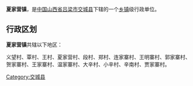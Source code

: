 {{中国乡级行政区
| 行政区全称 = 夏家营镇
| 景观照片文件名 =
| 景观照片描述 =
| 汉语拼音 =
| 通用拼音 =
| 注音符號 =
| 其它标音类型1 =
| 其它标音1 =
| 其它标音类型2 =
| 其它标音2 =
| 其它语言类型1 =
| 其它语言地名1 =
| 其它语言类型2 =
| 其它语言地名2 =
| 上级行政区 = [[山西省|山西省]][[吕梁市|吕梁市]][[交城县|交城县]]
| 行政区类别 = [[乡镇|乡镇]]
| 行政区划代码 =
| 地理坐标 =
| 总面积 =
| 户籍人口 =
| 户籍人口年份 =
| 常住人口 =
| 常住人口年份 =
| 人口密度 =
| 行政区划 =
| 官方网站 =
| 政府驻地 =
| 邮政编码 =
| 毗邻行政区 =
| 位置图文件名 =
| 位置图描述 =
}}
'''夏家营镇'''，是[[中华人民共和国|中国]][[山西省|山西省]][[吕梁市|吕梁市]][[交城县|交城县]]下辖的一个[[乡镇|乡镇]]级行政单位。

== 行政区划 ==
'''夏家营镇'''共辖以下地区：

义望村、覃村、王村、夏家营村、段村、郑村、连家寨村、王明寨村、郭家寨村、贺家寨村、王家寨村、温家寨村、大辛村、小辛村、辛南村、贾家寨村。

{{山西小作品}}
{{交城县行政区划}}

[[Category:交城县|Category:交城县]]